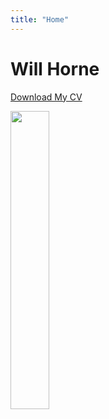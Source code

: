 ```yaml
---
title: "Home"
---
```


# Will Horne

<!-- Paste your real short bio here. You can edit this file anytime. -->

[Download My CV](files/Horne_CV.pdf){.btn .btn-primary}

![](images/headshot.jpg){fig-alt="Headshot of Will Horne" width="35%"}
